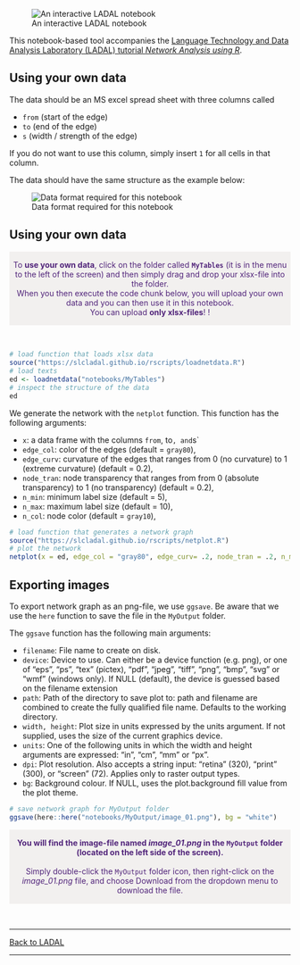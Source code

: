 
![An interactive LADAL notebook](https://slcladal.github.io/images/uq1.jpg)


This notebook-based tool accompanies the [Language Technology and Data Analysis Laboratory (LADAL) tutorial *Network Analysis using R*](https://ladal.edu.au/net.html). 

## Using your own data

The data should be an MS excel spread sheet with three columns called 

  + `from` (start of the edge)   
  + `to`  (end of the edge)   
  + `s` (width / strength of the edge)  

If you do not want to use this column, simply insert `1` for all cells in that column.

The data should have the same structure as the example below:

![Data format required for this notebook](https://slcladal.github.io/images/netdata.png)


## Using your own data

<div class="warning" style='padding:0.1em; background-color: rgba(215,209,204,.3); color:#51247a'>
<span>
<p style='margin-top:1em; text-align:center'>
To <b>use your own data</b>, click on the folder called <b>`MyTables`</b> (it is in the menu to the left of the screen) and then simply drag and drop your xlsx-file into the folder. <br>When you then execute the code chunk below, you will upload your own data and you can then use it in this notebook.<br>You can upload <b>only xlsx-files</b>! ! 
<br>
</p>
<p style='margin-left:1em;'>
</p></span>
</div>

<br>


```r
# load function that loads xlsx data
source("https://slcladal.github.io/rscripts/loadnetdata.R")
# load texts
ed <- loadnetdata("notebooks/MyTables")
# inspect the structure of the data
ed
```

We generate the network with the `netplot` function. This function has the following arguments: 


+ `x`: a data frame with the columns `from`, to`, and `s`  
+ `edge_col`: color of the edges (default = `gray80`),  
+ `edge_curv`: curvature of the edges that ranges from 0 (no curvature) to 1 (extreme curvature) (default = 0.2),  
+ `node_tran`: node transparency that ranges from from 0 (absolute transparency) to 1 (no transparency) (default = 0.2),  
+ `n_min`: minimum label size (default = 5),   
+ `n_max`: maximum label size (default = 10),  
+ `n_col`: node color (default = `gray10`),

```r
# load function that generates a network graph
source("https://slcladal.github.io/rscripts/netplot.R")
# plot the network
netplot(x = ed, edge_col = "gray80", edge_curv= .2, node_tran = .2, n_min = 5, n_max = 10, n_col = "gray10")
```


## Exporting images

To export network graph as an png-file, we use `ggsave`. Be aware that we use the `here` function to save the file in the `MyOutput` folder.

The `ggsave` function has the following main arguments:

+ `filename`: File name to create on disk.    
+ `device`: Device to use. Can either be a device function (e.g. png), or one of "eps", "ps", "tex" (pictex), "pdf", "jpeg", "tiff", "png", "bmp", "svg" or "wmf" (windows only). If NULL (default), the device is guessed based on the filename extension  
+ `path`: Path of the directory to save plot to: path and filename are combined to create the fully qualified file name. Defaults to the working directory.  
+ `width, height`: Plot size in units expressed by the units argument. If not supplied, uses the size of the current graphics device.  
+ `units`: One of the following units in which the width and height arguments are expressed: "in", "cm", "mm" or "px".  
+ `dpi`: Plot resolution. Also accepts a string input: "retina" (320), "print" (300), or "screen" (72). Applies only to raster output types.  
+ `bg`: Background colour. If NULL, uses the plot.background fill value from the plot theme.  


```r
# save network graph for MyOutput folder
ggsave(here::here("notebooks/MyOutput/image_01.png"), bg = "white")
```

<div class="warning" style='padding:0.1em; background-color: rgba(215,209,204,.3); color:#51247a'>
<span>
<p style='margin-top:1em; text-align:center'>
<b>You will find the image-file named *image_01.png* in the `MyOutput` folder (located on the left side of the screen).</b> <br><br>Simply double-click the `MyOutput` folder icon, then right-click on the *image_01.png* file, and choose Download from the dropdown menu to download the file. <br>
</p>
<p style='margin-left:1em;'>
</p></span>
</div>

<br>


***

[Back to LADAL](https://ladal.edu.au/net.html)

***



